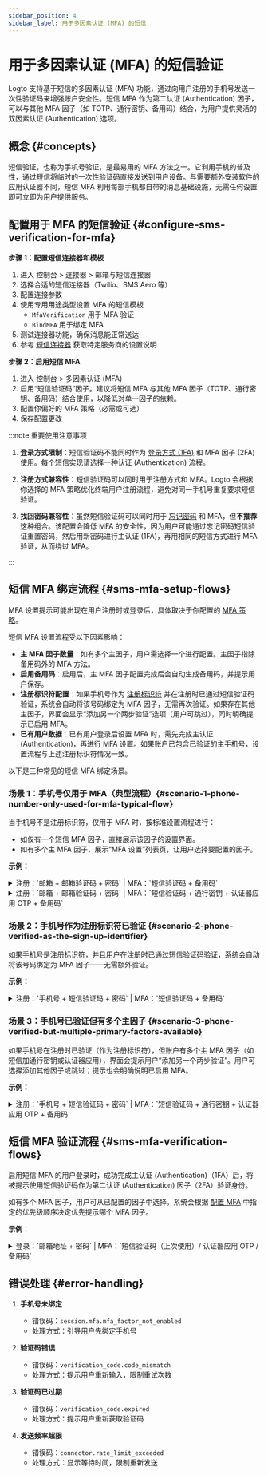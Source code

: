 ```yaml
---
sidebar_position: 4
sidebar_label: 用于多因素认证 (MFA) 的短信
---
```


# 用于多因素认证 (MFA) 的短信验证

Logto 支持基于短信的多因素认证 (MFA) 功能，通过向用户注册的手机号发送一次性验证码来增强账户安全性。短信 MFA 作为第二认证 (Authentication) 因子，可以与其他 MFA 因子（如 TOTP、通行密钥、备用码）结合，为用户提供灵活的双因素认证 (Authentication) 选项。

## 概念 \{#concepts}

短信验证，也称为手机号验证，是最易用的 MFA 方法之一。它利用手机的普及性，通过短信将临时的一次性验证码直接发送到用户设备。与需要额外安装软件的应用认证器不同，短信 MFA 利用每部手机都自带的消息基础设施，无需任何设置即可立即为用户提供服务。

## 配置用于 MFA 的短信验证 \{#configure-sms-verification-for-mfa}

**步骤 1：配置短信连接器和模板**

1. 进入 <CloudLink to="/connectors/passwordless">控制台 > 连接器 > 邮箱与短信连接器</CloudLink>
2. 选择合适的短信连接器（Twilio、SMS Aero 等）
3. 配置连接参数
4. 使用专用用途类型设置 MFA 的短信模板
   - `MfaVerification` 用于 MFA 验证
   - `BindMFA` 用于绑定 MFA
5. 测试连接器功能，确保消息能正常送达
6. 参考 [短信连接器](/connectors/sms-connectors) 获取特定服务商的设置说明

**步骤 2：启用短信 MFA**

1. 进入 <CloudLink to="/mfa">控制台 > 多因素认证 (MFA)</CloudLink>
2. 启用“短信验证码”因子。建议将短信 MFA 与其他 MFA 因子（TOTP、通行密钥、备用码）结合使用，以降低对单一因子的依赖。
3. 配置你偏好的 MFA 策略（必需或可选）
4. 保存配置更改

:::note 重要使用注意事项

1. **登录方式限制**：短信验证码不能同时作为 [登录方式 (1FA)](/end-user-flows/sign-up-and-sign-in/sign-in) 和 MFA 因子 (2FA) 使用。每个短信实现请选择一种认证 (Authentication) 流程。

2. **注册方式兼容性**：短信验证码可以同时用于注册方式和 MFA。Logto 会根据你选择的 MFA 策略优化终端用户注册流程，避免对同一手机号重复要求短信验证。

3. **找回密码兼容性**：虽然短信验证码可以同时用于 [忘记密码](/end-user-flows/sign-up-and-sign-in/reset-password) 和 MFA，但**不推荐**这种组合。该配置会降低 MFA 的安全性，因为用户可能通过忘记密码短信验证重置密码，然后用新密码进行主认证 (1FA)，再用相同的短信方式进行 MFA 验证，从而绕过 MFA。

:::

## 短信 MFA 绑定流程 \{#sms-mfa-setup-flows}

MFA 设置提示可能出现在用户注册时或登录后，具体取决于你配置的 [MFA 策略](/end-user-flows/mfa/configure-mfa#global-mfa-configuration)。

短信 MFA 设置流程受以下因素影响：

- **主 MFA 因子数量**：如有多个主因子，用户需选择一个进行配置。主因子指除备用码外的 MFA 方法。
- **启用备用码**：启用后，主 MFA 因子配置完成后会自动生成备用码，并提示用户保存。
- **注册标识符配置**：如果手机号作为 [注册标识符](/end-user-flows/sign-up-and-sign-in/sign-up#set-up-the-sign-up-identifier) 并在注册时已通过短信验证码验证，系统会自动将该号码绑定为 MFA 因子，无需再次验证。如果存在其他主因子，界面会显示“添加另一个两步验证”选项（用户可跳过），同时明确提示已启用 MFA。
- **已有用户数据**：已有用户登录后设置 MFA 时，需先完成主认证 (Authentication)，再进行 MFA 设置。如果账户已包含已验证的主手机号，设置流程与上述注册标识符情况一致。

以下是三种常见的短信 MFA 绑定场景。

### 场景 1：手机号仅用于 MFA（典型流程）\{#scenario-1-phone-number-only-used-for-mfa-typical-flow}

当手机号不是注册标识符，仅用于 MFA 时，按标准设置流程进行：

- 如仅有一个短信 MFA 因子，直接展示该因子的设置界面。
- 如有多个主 MFA 因子，展示“MFA 设置”列表页，让用户选择要配置的因子。

**示例：**

<details>
  <summary>注册：`邮箱 + 邮箱验证码 + 密码` | MFA：`短信验证码 + 备用码`</summary>
  <img src="/img/assets/sms-mfa-setup-scenario-1-1.png" alt="短信 MFA 设置流程 1-1" />
</details>

<details>
  <summary>
    注册：`邮箱 + 邮箱验证码 + 密码` | MFA：`短信验证码 + 通行密钥 + 认证器应用 OTP + 备用码`
  </summary>
  <img src="/img/assets/sms-mfa-setup-scenario-1-2.png" alt="短信 MFA 设置流程 1-2" />
</details>

### 场景 2：手机号作为注册标识符已验证 \{#scenario-2-phone-verified-as-the-sign-up-identifier}

如果手机号是注册标识符，并且用户在注册时已通过短信验证码验证，系统会自动将该号码绑定为 MFA 因子——无需额外验证。

**示例：**

<details>
  <summary>注册：`手机号 + 短信验证码 + 密码` | MFA：`短信验证码 + 备用码`</summary>
  <img src="/img/assets/sms-mfa-setup-scenario-2.png" alt="短信 MFA 设置流程 2" />
</details>

### 场景 3：手机号已验证但有多个主因子 \{#scenario-3-phone-verified-but-multiple-primary-factors-available}

如果手机号在注册时已验证（作为注册标识符），但账户有多个主 MFA 因子（如短信加通行密钥或认证器应用），界面会提示用户“添加另一个两步验证”。用户可选择添加其他因子或跳过；提示也会明确说明已启用 MFA。

**示例：**

<details>
  <summary>
    注册：`手机号 + 短信验证码 + 密码` | MFA：`短信验证码 + 通行密钥 + 认证器应用 OTP + 备用码`
  </summary>
  <img src="/img/assets/sms-mfa-setup-scenario-3.png" alt="短信 MFA 设置流程 3" />
</details>

## 短信 MFA 验证流程 \{#sms-mfa-verification-flows}

启用短信 MFA 的用户登录时，成功完成主认证 (Authentication)（1FA）后，将被提示使用短信验证码作为第二认证 (Authentication) 因子（2FA）验证身份。

如有多个 MFA 因子，用户可从已配置的因子中选择。系统会根据 [配置 MFA](/end-user-flows/mfa/configure-mfa#mfa-verification-flow) 中指定的优先级顺序决定优先提示哪个 MFA 因子。

**示例：**

<details>
  <summary>
    登录：`邮箱地址 + 密码` | MFA：`短信验证码（上次使用）/ 认证器应用 OTP / 备用码`
  </summary>
  <img src="/img/assets/sms-mfa-verification-flow.png" alt="短信 MFA 验证流程" />
</details>

## 错误处理 \{#error-handling}

1. **手机号未绑定**

   - 错误码：`session.mfa.mfa_factor_not_enabled`
   - 处理方式：引导用户先绑定手机号

2. **验证码错误**

   - 错误码：`verification_code.code_mismatch`
   - 处理方式：提示用户重新输入，限制重试次数

3. **验证码已过期**

   - 错误码：`verification_code.expired`
   - 处理方式：提示用户重新获取验证码

4. **发送频率超限**
   - 错误码：`connector.rate_limit_exceeded`
   - 处理方式：显示等待时间，限制重新发送
